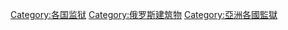 [[Category:各国监狱|Category:各国监狱]]
[[Category:俄罗斯建筑物|Category:俄罗斯建筑物]]
[[Category:亞洲各國監獄|Category:亞洲各國監獄]]